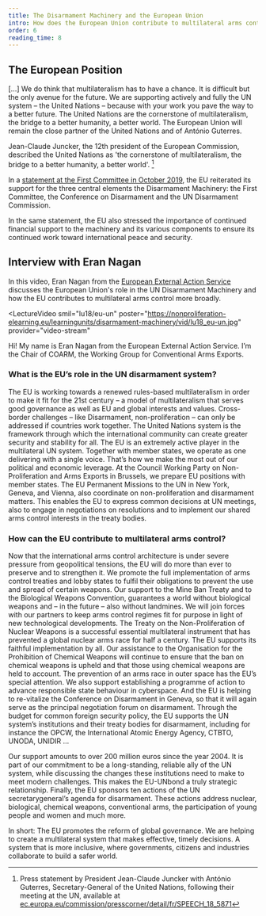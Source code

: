 ```yaml
---
title: The Disarmament Machinery and the European Union
intro: How does the European Union contribute to multilateral arms control in the context of the UN Disarmament Machinery?
order: 6
reading_time: 8
---
```


## The European Position

<Quote cite="Jean-Claude Juncker, the 12th president of the European Commission">

[...] We do think that multilateralism has to have a chance. It is difficult but the only avenue for the future. We are supporting actively and fully the UN system – the United Nations – because with your work you pave the way to a better future. The United Nations are the cornerstone of multilateralism, the bridge to a better humanity, a better world. The European Union will remain the close partner of the United Nations and of António Guterres.

</Quote>

Jean-Claude Juncker, the 12th president of the European Commission, described the United Nations as 'the cornerstone of multilateralism, the bridge to a better humanity, a better world'. [^1]

In a [statement at the First Committee in October 2019](https://www.eeas.europa.eu/delegations/un-new-york/eu-statement-%E2%80%93-united-nations-1st-committee-thematic-discussion-disarmament_en), the EU reiterated its support for the three central elements the Disarmament Machinery: the First Committee, the Conference on Disarmament and the UN Disarmament Commission.

In the same statement, the EU also stressed the importance of continued financial support to the machinery and its various components to ensure its continued work toward international peace and security.

## Interview with Eran Nagan

In this video, Eran Nagan from the [European External Action Service](https://www.eeas.europa.eu/_en) discusses the European Union's role in the UN Disarmament Machinery and how the EU contributes to multilateral arms control more broadly.

<LectureVideo
  smil="lu18/eu-un"
  poster="https://nonproliferation-elearning.eu/learningunits/disarmament-machinery/vid/lu18_eu-un.jpg"
  provider="video-stream"
>

Hi! My name is Eran Nagan from the European External Action Service. I’m the Chair of COARM, the Working Group for Conventional Arms Exports.

### What is the EU’s role in the UN disarmament system?

The EU is working towards a renewed rules-based multilateralism in order to make it fit for the 21st century – a model of multilateralism that serves good governance as well as EU and global interests and values. Cross-border challenges – like Disarmament, non-proliferation – can only be addressed if countries work together. The United Nations system is the framework through which the international community can create greater security and stability for all. The EU is an extremely active player in the multilateral UN system. Together with member states, we operate as one delivering with a single voice. That’s how we make the most out of our political and economic leverage. At the Council Working Party on Non-Proliferation and Arms Exports in Brussels, we prepare EU positions with member states. The EU Permanent Missions to the UN in New York, Geneva, and Vienna, also coordinate on non-proliferation and disarmament matters. This enables the EU to express common decisions at UN meetings, also to engage in negotiations on resolutions and to implement our shared arms control interests in the treaty bodies.

### How can the EU contribute to multilateral arms control?

Now that the international arms control architecture is under severe pressure from geopolitical tensions, the EU will do more than ever to preserve and to strengthen it. We promote the full implementation of arms control treaties and lobby states to fulfil their obligations to prevent the use and spread of certain weapons. Our support to the Mine Ban Treaty and to the
Biological Weapons Convention, guarantees a world without biological weapons and – in the future – also without landmines. We will join forces with our partners to keep arms control regimes fit for purpose in light of new technological developments. The Treaty on the Non-Proliferation of Nuclear Weapons is a successful essential multilateral instrument that has prevented a global nuclear arms race for half a century. The EU supports its faithful implementation by all. Our assistance to the Organisation for the Prohibition of Chemical Weapons will continue to ensure that the ban on chemical weapons is upheld and that those using chemical weapons are held to account. The prevention of an arms race in outer space has the EU’s special attention. We also support establishing a programme of action to advance responsible state behaviour in cyberspace. And the EU is helping to re-vitalize the Conference on Disarmament in Geneva, so that it will again serve as the principal negotiation forum on disarmament. Through the budget for common foreign security policy, the EU supports the UN system’s institutions and their treaty bodies for disarmament, including for instance the OPCW, the International Atomic Energy Agency, CTBTO, UNODA, UNIDIR …

Our support amounts to over 200 million euros since the year 2004. It is part of our commitment to be a long-standing, reliable ally of the UN system, while discussing the changes these institutions need to make to meet modern challenges. This makes the EU-UNbond a truly strategic relationship. Finally, the EU sponsors ten actions of the UN secretarygeneral’s agenda for disarmament. These actions address nuclear, biological, chemical weapons, conventional arms, the participation of young people and women and much more.

In short: The EU promotes the reform of global governance. We are helping to create a multilateral system that makes effective, timely decisions. A system that is more inclusive, where governments, citizens and industries collaborate to build a safer world.

</LectureVideo>

[^1]: Press statement by President Jean-Claude Juncker with António Guterres, Secretary-General of the United Nations, following their meeting at the UN, available at [ec.europa.eu/commission/presscorner/detail/fr/SPEECH_18_5871](https://ec.europa.eu/commission/presscorner/detail/fr/SPEECH_18_5871)
